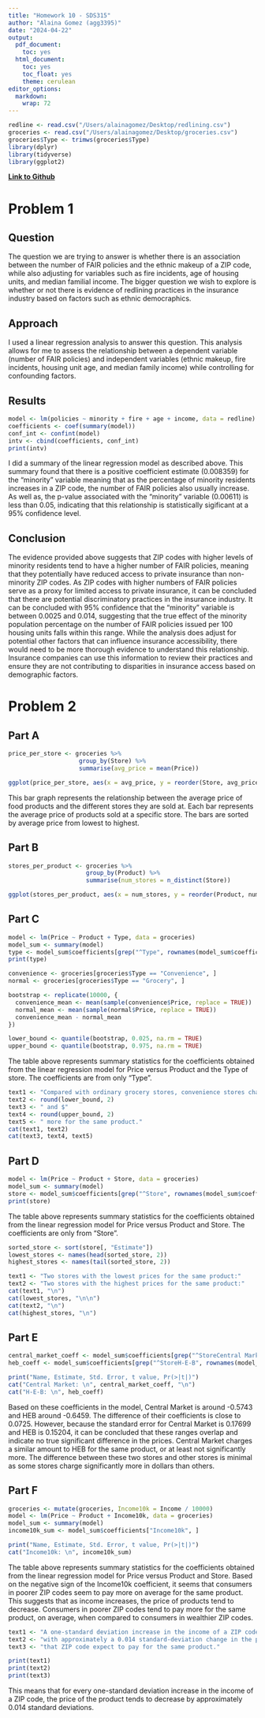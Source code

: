 ```yaml
---
title: "Homework 10 - SDS315"
author: "Alaina Gomez (agg3395)"
date: "2024-04-22"
output:
  pdf_document:
    toc: yes
  html_document:
    toc: yes
    toc_float: yes
    theme: cerulean
editor_options: 
  markdown: 
    wrap: 72
---
```


```r
redline <- read.csv("/Users/alainagomez/Desktop/redlining.csv")
groceries <- read.csv("/Users/alainagomez/Desktop/groceries.csv")
groceries$Type <- trimws(groceries$Type)
library(dplyr)
library(tidyverse)
library(ggplot2)
```

[**Link to Github**](https://github.com/AlainaGomez/Homework-10---SDS315)

\newpage

# Problem 1

## Question

The question we are trying to answer is whether there is an association between the number of FAIR policies and the ethnic makeup of a ZIP code, while also adjusting for variables such as fire incidents, age of housing units, and median familial income. The bigger question we wish to explore is whether or not there is evidence of redlining practices in the insurance industry based on factors such as ethnic democraphics.

## Approach

I used a linear regression analysis to answer this question. This analysis allows for me to assess the relationship between a dependent variable (number of FAIR policies) and independent variables (ethnic makeup, fire incidents, housing unit age, and median family income) while controlling for confounding factors. 

## Results

```r
model <- lm(policies ~ minority + fire + age + income, data = redline)
coefficients <- coef(summary(model))
conf_int <- confint(model)
intv <- cbind(coefficients, conf_int)
print(intv)
```

I did a summary of the linear regression model as described above. This summary found that there is a positive coefficient estimate (0.008359) for the "minority" variable meaning that as the percentage of minority residents increases in a ZIP code, the number of FAIR policies also usually increase. As well as, the p-value associated with the "minority" variable (0.00611) is less than 0.05, indicating that this relationship is statistically sigificant at a 95% confidence level.

## Conclusion

The evidence provided above suggests that ZIP codes with higher levels of minority residents tend to have a higher number of FAIR policies, meaning that they potentially have reduced access to private insurance than non-minority ZIP codes. As ZIP codes with higher numbers of FAIR policies serve as a proxy for limited access to private insurance, it can be concluded that there are potential discriminatory practices in the insurance industry. It can be concluded with 95% confidence that the "minority" variable is between 0.0025 and 0.014, suggesting that the true effect of the minority population percentage on the number of FAIR policies issued per 100 housing units falls within this range. While the analysis does adjust for potential other factors that can influence insurance accessibility, there would need to be more thorough evidence to understand this relationship. Insurance companies can use this information to review their practices and ensure they are not contributing to disparities in insurance access based on demographic factors.

# Problem 2

## Part A

```r
price_per_store <- groceries %>%
                    group_by(Store) %>%
                    summarise(avg_price = mean(Price))

ggplot(price_per_store, aes(x = avg_price, y = reorder(Store, avg_price))) + geom_bar(stat = "identity", fill = "pink") + labs(x = "Average Price of Products ($)", y = "Store", title = "Average Price of Products Sold at Each Store") + theme_minimal()  
```

This bar graph represents the relationship between the average price of food products and the different stores they are sold at. Each bar represents the average price of products sold at a specific store. The bars are sorted by average price from lowest to highest.

## Part B

```r
stores_per_product <- groceries %>%
                      group_by(Product) %>%
                      summarise(num_stores = n_distinct(Store))

ggplot(stores_per_product, aes(x = num_stores, y = reorder(Product, num_stores))) + geom_bar(stat = "identity", fill = "lightblue") + labs(x = "Number of Stores", y = "Product", title = "Number of Stores Selling Each Product") + theme_minimal() + theme(axis.text.y = element_text(size = 5.5))
```

## Part C

```r
model <- lm(Price ~ Product + Type, data = groceries)
model_sum <- summary(model)
type <- model_sum$coefficients[grep("^Type", rownames(model_sum$coefficients)), ]
print(type)

convenience <- groceries[groceries$Type == "Convenience", ]
normal <- groceries[groceries$Type == "Grocery", ]

bootstrap <- replicate(10000, {
  convenience_mean <- mean(sample(convenience$Price, replace = TRUE))
  normal_mean <- mean(sample(normal$Price, replace = TRUE))
  convenience_mean - normal_mean
})

lower_bound <- quantile(bootstrap, 0.025, na.rm = TRUE)
upper_bound <- quantile(bootstrap, 0.975, na.rm = TRUE)
```

The table above represents summary statistics for the coefficients obtained from the linear regression model for Price versus Product and the Type of store. The coefficients are from only "Type".

```r
text1 <- "Compared with ordinary grocery stores, convenience stores charge between $"
text2 <- round(lower_bound, 2)
text3 <- " and $"
text4 <- round(upper_bound, 2)
text5 <- " more for the same product."
cat(text1, text2)
cat(text3, text4, text5)
```

## Part D

```r
model <- lm(Price ~ Product + Store, data = groceries)
model_sum <- summary(model)
store <- model_sum$coefficients[grep("^Store", rownames(model_sum$coefficients)), ]
print(store)
```

The table above represents summary statistics for the coefficients obtained from the linear regression model for Price versus Product and Store. The coefficients are only from "Store".

```r
sorted_store <- sort(store[, "Estimate"])
lowest_stores <- names(head(sorted_store, 2))
highest_stores <- names(tail(sorted_store, 2))

text1 <- "Two stores with the lowest prices for the same product:"
text2 <- "Two stores with the highest prices for the same product:"
cat(text1, "\n")
cat(lowest_stores, "\n\n")
cat(text2, "\n")
cat(highest_stores, "\n")
```

## Part E

```r
central_market_coeff <- model_sum$coefficients[grep("^StoreCentral Market", rownames(model_sum$coefficients)), ]
heb_coeff <- model_sum$coefficients[grep("^StoreH-E-B", rownames(model_sum$coefficients)), ]

print("Name, Estimate, Std. Error, t value, Pr(>|t|)")
cat("Central Market: \n", central_market_coeff, "\n")
cat("H-E-B: \n", heb_coeff)
```

Based on these coefficients in the model, Central Market is around -0.5743 and HEB around -0.6459. The difference of their coefficients is close to 0.0725. However, because the standard error for Central Market is 0.17699 and HEB is 0.15204, it can be concluded that these ranges overlap and indicate no true significant difference in the prices. Central Market charges a similar amount to HEB for the same product, or at least not significantly more. The difference between these two stores and other stores is minimal as some stores charge significantly more in dollars than others.

## Part F

```r
groceries <- mutate(groceries, Income10k = Income / 10000)
model <- lm(Price ~ Product + Income10k, data = groceries)
model_sum <- summary(model)
income10k_sum <- model_sum$coefficients["Income10k", ]

print("Name, Estimate, Std. Error, t value, Pr(>|t|)")
cat("Income10k: \n", income10k_sum)
```

The table above represents summary statistics for the coefficients obtained from the linear regression model for Price versus Product and Store. Based on the negative sign of the Income10k coefficient, it seems that consumers in poorer ZIP codes seem to pay more on average for the same product. This suggests that as income increases, the price of products tend to decrease. Consumers in poorer ZIP codes tend to pay more for the same product, on average, when compared to consumers in wealthier ZIP codes.

```r
text1 <- "A one-standard deviation increase in the income of a ZIP code seems to be associated"
text2 <- "with approximately a 0.014 standard-deviation change in the price that consumers in"
text3 <- "that ZIP code expect to pay for the same product."

print(text1)
print(text2)
print(text3)
```

This means that for every one-standard deviation increase in the income of a ZIP code, the price of the product tends to decrease by approximately 0.014 standard deviations.